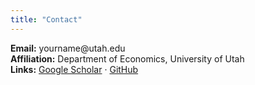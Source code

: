 ```yaml
---
title: "Contact"
---
```


**Email:** yourname@utah.edu  
**Affiliation:** Department of Economics, University of Utah  
**Links:** [Google Scholar](#) · [GitHub](#)

